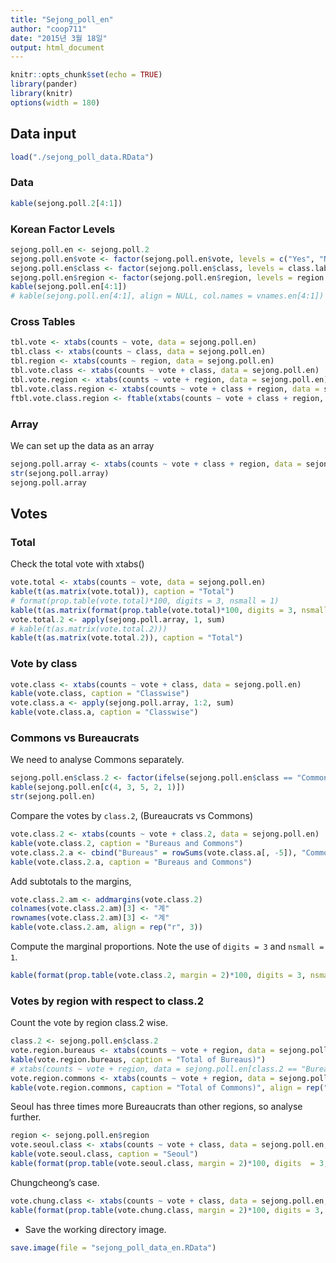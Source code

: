 ```yaml
---
title: "Sejong_poll_en"
author: "coop711"
date: "2015년 3월 18일"
output: html_document
---
```


```r
knitr::opts_chunk$set(echo = TRUE)
library(pander)
library(knitr)
options(width = 180)
```

## Data input

```r
load("./sejong_poll_data.RData")
```

### Data 

```r
kable(sejong.poll.2[4:1])
```

### Korean Factor Levels

```r
sejong.poll.en <- sejong.poll.2
sejong.poll.en$vote <- factor(sejong.poll.en$vote, levels = c("Yes", "No"))
sejong.poll.en$class <- factor(sejong.poll.en$class, levels = class.labels)
sejong.poll.en$region <- factor(sejong.poll.en$region, levels = region.labels)
kable(sejong.poll.en[4:1])
# kable(sejong.poll.en[4:1], align = NULL, col.names = vnames.en[4:1])
```

### Cross Tables

```r
tbl.vote <- xtabs(counts ~ vote, data = sejong.poll.en)
tbl.class <- xtabs(counts ~ class, data = sejong.poll.en)
tbl.region <- xtabs(counts ~ region, data = sejong.poll.en)
tbl.vote.class <- xtabs(counts ~ vote + class, data = sejong.poll.en)
tbl.vote.region <- xtabs(counts ~ vote + region, data = sejong.poll.en)
tbl.vote.class.region <- xtabs(counts ~ vote + class + region, data = sejong.poll.en)
ftbl.vote.class.region <- ftable(xtabs(counts ~ vote + class + region, data = sejong.poll.en))
```

### Array

We can set up the data as an array

```r
sejong.poll.array <- xtabs(counts ~ vote + class + region, data = sejong.poll.en)
str(sejong.poll.array)
sejong.poll.array
```

## Votes

### Total

Check the total vote with xtabs()

```r
vote.total <- xtabs(counts ~ vote, data = sejong.poll.en)
kable(t(as.matrix(vote.total)), caption = "Total")
# format(prop.table(vote.total)*100, digits = 3, nsmall = 1)
kable(t(as.matrix(format(prop.table(vote.total)*100, digits = 3, nsmall = 1))), caption = "Percentage", align = rep("r", 2))
vote.total.2 <- apply(sejong.poll.array, 1, sum)
# kable(t(as.matrix(vote.total.2)))
kable(t(as.matrix(vote.total.2)), caption = "Total")
```

### Vote by class

```r
vote.class <- xtabs(counts ~ vote + class, data = sejong.poll.en)
kable(vote.class, caption = "Classwise")
vote.class.a <- apply(sejong.poll.array, 1:2, sum)
kable(vote.class.a, caption = "Classwise")
```

### Commons vs Bureaucrats

We need to analyse Commons separately. 

```r
sejong.poll.en$class.2 <- factor(ifelse(sejong.poll.en$class == "Commons", "Commons", "Bureaus"), levels = c("Bureaus", "Commons"))
kable(sejong.poll.en[c(4, 3, 5, 2, 1)])
str(sejong.poll.en)
```

Compare the votes by `class.2`,  (Bureaucrats vs Commons)

```r
vote.class.2 <- xtabs(counts ~ vote + class.2, data = sejong.poll.en)
kable(vote.class.2, caption = "Bureaus and Commons")
vote.class.2.a <- cbind("Bureaus" = rowSums(vote.class.a[, -5]), "Commons" =  vote.class.a[, 5])
kable(vote.class.2.a, caption = "Bureaus and Commons")
```

Add subtotals to the margins, 

```r
vote.class.2.am <- addmargins(vote.class.2)
colnames(vote.class.2.am)[3] <- "계"
rownames(vote.class.2.am)[3] <- "계"
kable(vote.class.2.am, align = rep("r", 3))
```

Compute the marginal proportions. Note the use of `digits = 3` and `nsmall = 1`.

```r
kable(format(prop.table(vote.class.2, margin = 2)*100, digits = 3, nsmall = 1), caption = "Bureaus and Commons", align = rep("r", 2))
```

### Votes by region with respect to class.2 

Count the vote by region class.2 wise.

```r
class.2 <- sejong.poll.en$class.2
vote.region.bureaus <- xtabs(counts ~ vote + region, data = sejong.poll.en, class.2 == "Bureaus", drop = TRUE)
kable(vote.region.bureaus, caption = "Total of Bureaus)")
# xtabs(counts ~ vote + region, data = sejong.poll.en[class.2 == "Bureaus", ], drop = TRUE)
vote.region.commons <- xtabs(counts ~ vote + region, data = sejong.poll.en, class.2 == "Commons", drop = TRUE)
kable(vote.region.commons, caption = "Total of Commons)", align = rep("r", 9))
```

Seoul has three times more Bureaucrats than other regions, so analyse further.

```r
region <- sejong.poll.en$region
vote.seoul.class <- xtabs(counts ~ vote + class, data = sejong.poll.en, region == "Seoul", drop = TRUE)
kable(vote.seoul.class, caption = "Seoul")
kable(format(prop.table(vote.seoul.class, margin = 2)*100, digits  = 3, nsmall = 1), caption = "Seoul", align = rep("r", 3))
```

Chungcheong's case.

```r
vote.chung.class <- xtabs(counts ~ vote + class, data = sejong.poll.en, region == "Chungcheong", drop = TRUE)
kable(format(prop.table(vote.chung.class, margin = 2)*100, digits = 3, nsmall = 1), caption = "Chungcheong", align = rep("r", 3))
```

- Save the working directory image.

```r
save.image(file = "sejong_poll_data_en.RData")
```
